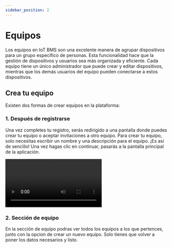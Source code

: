 ```yaml
---
sidebar_position: 2
---
```



# Equipos

Los equipos en IoT BMS son una excelente manera de agrupar dispositivos para un grupo específico de personas. Esta funcionalidad hace que la gestión de dispositivos y usuarios sea más organizada y eficiente. Cada equipo tiene un único administrador que puede crear y editar dispositivos, mientras que los demás usuarios del equipo pueden conectarse a estos dispositivos.

## Crea tu equipo

Existen dos formas de crear equipos en la plataforma:

### 1. Después de registrarse

Una vez completes tu registro, serás redirigido a una pantalla donde puedes crear tu equipo o aceptar invitaciones a otro equipo. Para crear tu equipo, solo necesitas escribir un nombre y una descripción para el equipo. ¡Es así de sencillo! Una vez hagas clic en continuar, pasarás a la pantalla principal de la aplicación.

<div style={{ border: "1px #e2e8f0 solid" }}>
  <video
    src={selectTeam}
    autoPlay={true}
    loop
    style={{ border: "black 1px" }}
    controls
  ></video>
</div>

### 2. Sección de equipo

En la sección de equipo podras ver todos los equipos a los que pertences, junto con la opcion de crear un nuevo equipo. Solo tienes que volver a poner los datos necesarios y listo.
